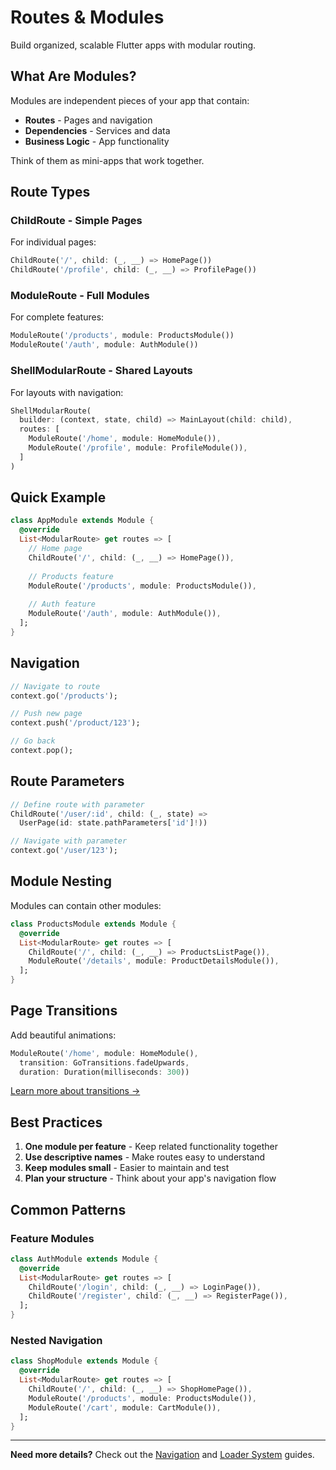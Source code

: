 # Routes & Modules

Build organized, scalable Flutter apps with modular routing.

## What Are Modules?

Modules are independent pieces of your app that contain:
- **Routes** - Pages and navigation
- **Dependencies** - Services and data
- **Business Logic** - App functionality

Think of them as mini-apps that work together.

## Route Types

### ChildRoute - Simple Pages

For individual pages:

```dart
ChildRoute('/', child: (_, __) => HomePage())
ChildRoute('/profile', child: (_, __) => ProfilePage())
```

### ModuleRoute - Full Modules

For complete features:

```dart
ModuleRoute('/products', module: ProductsModule())
ModuleRoute('/auth', module: AuthModule())
```

### ShellModularRoute - Shared Layouts

For layouts with navigation:

```dart
ShellModularRoute(
  builder: (context, state, child) => MainLayout(child: child),
  routes: [
    ModuleRoute('/home', module: HomeModule()),
    ModuleRoute('/profile', module: ProfileModule()),
  ]
)
```

## Quick Example

```dart
class AppModule extends Module {
  @override
  List<ModularRoute> get routes => [
    // Home page
    ChildRoute('/', child: (_, __) => HomePage()),
    
    // Products feature
    ModuleRoute('/products', module: ProductsModule()),
    
    // Auth feature  
    ModuleRoute('/auth', module: AuthModule()),
  ];
}
```

## Navigation

```dart
// Navigate to route
context.go('/products');

// Push new page
context.push('/product/123');

// Go back
context.pop();
```

## Route Parameters

```dart
// Define route with parameter
ChildRoute('/user/:id', child: (_, state) => 
  UserPage(id: state.pathParameters['id']!))

// Navigate with parameter
context.go('/user/123');
```

## Module Nesting

Modules can contain other modules:

```dart
class ProductsModule extends Module {
  @override
  List<ModularRoute> get routes => [
    ChildRoute('/', child: (_, __) => ProductsListPage()),
    ModuleRoute('/details', module: ProductDetailsModule()),
  ];
}
```

## Page Transitions

Add beautiful animations:

```dart
ModuleRoute('/home', module: HomeModule(),
  transition: GoTransitions.fadeUpwards,
  duration: Duration(milliseconds: 300))
```

[Learn more about transitions →](/routes/transitions)

## Best Practices

1. **One module per feature** - Keep related functionality together
2. **Use descriptive names** - Make routes easy to understand
3. **Keep modules small** - Easier to maintain and test
4. **Plan your structure** - Think about your app's navigation flow

## Common Patterns

### Feature Modules

```dart
class AuthModule extends Module {
  @override
  List<ModularRoute> get routes => [
    ChildRoute('/login', child: (_, __) => LoginPage()),
    ChildRoute('/register', child: (_, __) => RegisterPage()),
  ];
}
```

### Nested Navigation

```dart
class ShopModule extends Module {
  @override
  List<ModularRoute> get routes => [
    ChildRoute('/', child: (_, __) => ShopHomePage()),
    ModuleRoute('/products', module: ProductsModule()),
    ModuleRoute('/cart', module: CartModule()),
  ];
}
```

---

**Need more details?** Check out the [Navigation](/routes/navigation) and [Loader System](/routes/loader-system) guides.